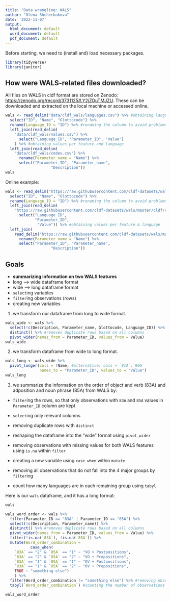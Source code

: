 ```yaml
---
title: "Data wrangling: WALS"
author: "Olena Shcherbakova"
date: '2022-11-07'
output:
  html_document: default
  word_document: default
  pdf_document: default
---
```


Before starting, we need to (install and) load necessary packages.

```r
library(tidyverse)
library(janitor)
```

## How were WALS-related files downloaded?

All files on WALS in cldf format are stored on Zenodo: <https://zenodo.org/record/3731125#.Y2jZOuTMJZU>. These can be downloaded and extracted on the local machine or accessed online.

```r
wals <- read_delim("data/cldf_wals/languages.csv") %>% #obtaining languages
  select("ID", "Name", "Glottocode") %>%
  rename(Language_ID = "ID") %>% #renaming the column to avoid problems
  left_join(read_delim(
    "data/cldf_wals/values.csv") %>% 
      select("Language_ID", "Parameter_ID", "Value")
    ) %>% #obtaining values per feature and language
  left_join(read_delim(
    "data/cldf_wals/codes.csv") %>% 
      rename(Parameter_name = "Name") %>% 
      select("Parameter_ID", "Parameter_name", 
                    "Description"))
wals
```

Online example:

```r
wals <- read_delim("https://raw.githubusercontent.com/cldf-datasets/wals/master/cldf/languages.csv") %>% #obtainng languages
  select("ID", "Name", "Glottocode") %>%
  rename(Language_ID = "ID") %>% #renaming the column to avoid problems
  left_join(read_delim(
    "https://raw.githubusercontent.com/cldf-datasets/wals/master/cldf/values.csv") %>%
      select("Language_ID", 
             "Parameter_ID", 
              "Value")) %>% #obtaining values per feature & language
  left_join(
    read_delim("https://raw.githubusercontent.com/cldf-datasets/wals/master/cldf/codes.csv") %>% 
      rename(Parameter_name = "Name") %>% 
      select("Parameter_ID", "Parameter_name", 
                    "Description"))
```

## Goals

-   **summarizing information on two WALS features**
-   long --\> wide dataframe format
-   wide --\> long dataframe format
-   `select`ing variables
-   `filter`ing observations (rows)
-   creating new variables

1.  we transform our dataframe from long to wide format.

```r
wals_wide <- wals %>%
  select(!c(Description, Parameter_name, Glottocode, Language_ID)) %>%
  distinct() %>% #removes duplicate rows based on all columns
  pivot_wider(names_from = Parameter_ID, values_from = Value)
wals_wide
```

2.  we transform dataframe from wide to long format.

```r
wals_long <- wals_wide %>% 
  pivot_longer(cols = !Name, #alternative: cols = `81A`:`90G`
               names_to = "Parameter_ID", values_to = "Value") 
wals_long
```

3.  we summarize the information on the order of object and verb (83A) and adposition and noun phrase (85A) from WALS by:

-   `filter`ing the rows, so that only observations with `83A` and `85A` values in `Parameter_ID` column are kept

-   `select`ing only relevant columns

-   removing duplicate rows with `distinct`

-   reshaping the dataframe into the "wide" format using `pivot_wider`

-   removing observations with missing values for both WALS features using `is.na` within `filter`

-   creating a new variable using `case_when` within `mutate`

-   removing all observations that do not fall into the 4 major groups by `filter`ing

-   count how many languages are in each remaining group using `tabyl`

Here is our `wals` dataframe, and it has a long format:

```r
wals
```

```r
wals_word_order <- wals %>%
  filter(Parameter_ID == "83A" | Parameter_ID == "85A") %>%
  select(!c(Description, Parameter_name)) %>%
  distinct() %>% #removes duplicate rows based on all columns
  pivot_wider(names_from = Parameter_ID, values_from = Value) %>%
  filter(!is.na(`83A`), !is.na(`85A`)) %>%
  mutate(Word_order_combination = 
           case_when(
    `83A` == "2" & `85A` == "1" ~ "VO + Postpositions",
    `83A` == "2" & `85A` == "2" ~ "VO + Prepositions",
    `83A` == "1" & `85A` == "1" ~ "OV + Postpositions",
    `83A` == "1" & `85A` == "2" ~ "OV + Prepositions",
    TRUE ~ "something else")
    ) %>%
  filter(Word_order_combination != "something else") %>% #removing observations with "something else" value in Word_order_combination
  tabyl(`Word_order_combination`) #counting the number of observations in each group

wals_word_order
```
